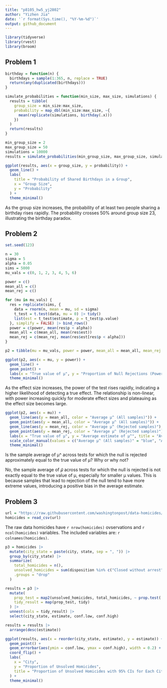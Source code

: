 ```yaml
---
title: "p8105_hw5_yj2802"
author: "Yizhen Jia"
date: '`r format(Sys.time(), "%Y-%m-%d")`'
output: github_document
---
```


```r
library(tidyverse)
library(rvest)
library(broom)
```

## Problem 1

```r
birthday = function(n) {
  birthdays = sample(1:365, n, replace = TRUE)
  return(any(duplicated(birthdays)))
}

simulate_probabilities = function(min_size, max_size, simulations) {
  results = tibble(
    group_size = min_size:max_size,
    probability = map_dbl(min_size:max_size, ~{
      mean(replicate(simulations, birthday(.x)))
    })
  )
  return(results)
}

min_group_size = 2
max_group_size = 50
simulations = 10000
results = simulate_probabilities(min_group_size, max_group_size, simulations)

ggplot(results, aes(x = group_size, y = probability)) +
  geom_line() +
  labs(
    title = "Probability of Shared Birthdays in a Group",
    x = "Group Size",
    y = "Probability"
  ) +
  theme_minimal()
```

As the group size increases, the probability of at least two people sharing a birthday rises rapidly. The probability crosses 50% around group size 23, illustrating the birthday paradox.

## Problem 2

```r
set.seed(123)

n = 30
sigma = 5
alpha = 0.05
sims = 5000
mu_vals = c(0, 1, 2, 3, 4, 5, 6)

power = c()
mean_all = c()
mean_rej = c()

for (mu in mu_vals) {
  res = replicate(sims, {
    data = rnorm(n, mean = mu, sd = sigma)
    t_test = t.test(data, mu = 0) |> tidy()
    list(est = t_test$estimate, p = t_test$p.value)
  }, simplify = FALSE) |> bind_rows()
  power = c(power, mean(res$p < alpha))
  mean_all = c(mean_all, mean(res$est))
  mean_rej = c(mean_rej, mean(res$est[res$p < alpha]))
}

p2 = tibble(mu = mu_vals, power = power, mean_all = mean_all, mean_rej = mean_rej)

ggplot(p2, aes(x = mu, y = power)) +
  geom_line() +
  geom_point() +
  labs(x = "True value of μ", y = "Proportion of Null Rejections (Power)", title = "Power vs. Effect Size (True μ)") +
  theme_minimal()
```

As the effect size increases, the power of the test rises rapidly, indicating a higher likelihood of detecting a true effect. The relationship is non-linear, with power increasing quickly for moderate effect sizes and plateauing as the effect size becomes large.

```r
ggplot(p2, aes(x = mu)) +
  geom_line(aes(y = mean_all, color = "Average μ^ (All samples)")) +
  geom_point(aes(y = mean_all, color = "Average μ^ (All samples)")) +
  geom_line(aes(y = mean_rej, color = "Average μ^ (Rejected samples)"), linetype = "dashed") +
  geom_point(aes(y = mean_rej, color = "Average μ^ (Rejected samples)")) +
  labs(x = "True value of μ", y = "Average estimate of μ^", title = "Average μ^ vs. True μ") +
  scale_color_manual(values = c("Average μ^ (All samples)" = "blue", "Average μ^ (Rejected samples)" = "red")) +
  theme_minimal()
```

Is the sample average of μ^ across tests for which the null is rejected approximately equal to the true value of μ? Why or why not?

No, the sample average of 𝜇̂ across tests for which the null is rejected is not exactly equal to the true value of μ, especially for smaller μ values. This is because samples that lead to rejection of the null tend to have more extreme values, introducing a positive bias in the average estimate.

## Problem 3

```r
url = "https://raw.githubusercontent.com/washingtonpost/data-homicides/master/homicide-data.csv"
homicides = read_csv(url)
```

The raw data homicides have `r nrow(homicides)` ovservations and `r ncol(homicides)` variables. The included variables are: `r colnames(homicides)`.

```r
p3 = homicides |>
  mutate(city_state = paste(city, state, sep = ", ")) |>
  group_by(city_state) |>
  summarize(
    total_homicides = n(),
    unsolved_homicides = sum(disposition %in% c("Closed without arrest", "Open/No arrest")),
    .groups = "drop"
  )

results = p3 |>
  mutate(
    prop_test = map2(unsolved_homicides, total_homicides, ~ prop.test(.x, .y)),
    tidy_result = map(prop_test, tidy)
  ) |>
  unnest(cols = tidy_result) |>
  select(city_state, estimate, conf.low, conf.high)

results = results |>
  arrange(desc(estimate))

ggplot(results, aes(x = reorder(city_state, estimate), y = estimate)) +
  geom_point() +
  geom_errorbar(aes(ymin = conf.low, ymax = conf.high), width = 0.2) +
  coord_flip() +
  labs(
    x = "City",
    y = "Proportion of Unsolved Homicides",
    title = "Proportion of Unsolved Homicides with 95% CIs for Each City"
  ) +
  theme_minimal() 
```